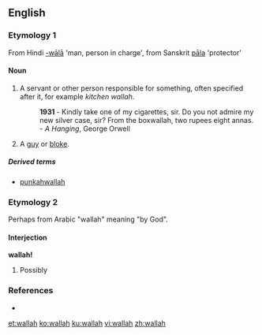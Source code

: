 ==English==

===Etymology 1===
From Hindi [[-wālā]] 'man, person in charge', from Sanskrit [[pāla]] 'protector'

====Noun====
{{en-noun}}

# {{India}} A servant or other person responsible for something, often specified after it, for example ''kitchen wallah''.
#: '''1931''' - Kindly take one of my cigarettes, sir. Do you not admire my new silver case, sir? From the boxwallah, two rupees eight annas. - ''A Hanging'', George Orwell
# {{British|slang}} A [[guy]] or [[bloke]].

=====Derived terms=====
* [[punkahwallah]]

===Etymology 2===
Perhaps from Arabic "wallah" meaning "by God".
====Interjection====
'''wallah!'''

# Possibly {{misspelling of|voilà}}

===References===
* {{R:Websters}}

[[et:wallah]]
[[ko:wallah]]
[[ku:wallah]]
[[vi:wallah]]
[[zh:wallah]]